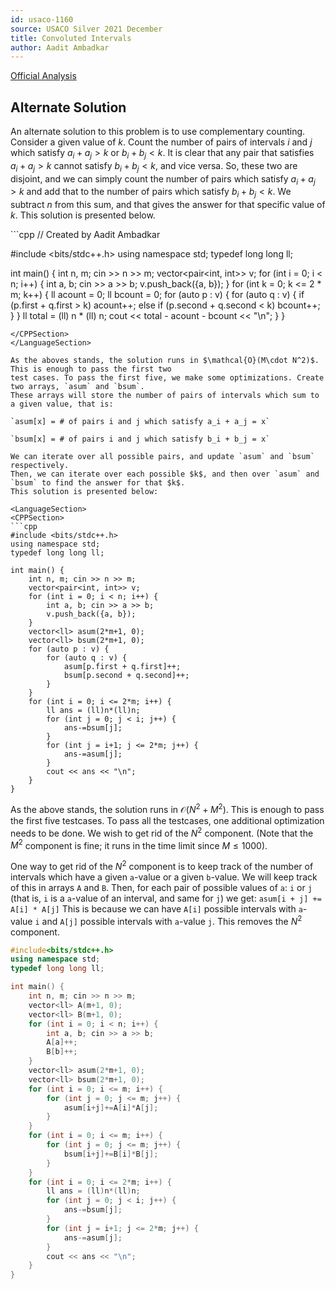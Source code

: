 ```yaml
---
id: usaco-1160
source: USACO Silver 2021 December
title: Convoluted Intervals
author: Aadit Ambadkar
---
```


[Official Analysis](http://usaco.org/current/data/sol_prob3_silver_dec21.html)

## Alternate Solution
An alternate solution to this problem is to use complementary counting. Consider a given value of $k$. 
Count the number of pairs of intervals $i$ and $j$ which satisfy $a_i + a_j > k$ or $b_i + b_j < k$. It is clear that 
any pair that satisfies $a_i + a_j > k$ cannot satisfy $b_i + b_j < k$, and vice versa. So, these two are 
disjoint, and we can simply count the number of pairs which satisfy $a_i + a_j > k$ and add that to the 
number of pairs which satisfy $b_i + b_j < k$. We subtract $n$ from this sum, and that gives the answer for
that specific value of $k$. This solution is presented below.

<LanguageSection>
<CPPSection>
```cpp
// Created by Aadit Ambadkar
	
#include <bits/stdc++.h>
using namespace std;
typedef long long ll;

int main() {
	int n, m; cin >> n >> m;
	vector<pair<int, int>> v;
	for (int i = 0; i < n; i++) {
		int a, b; cin >> a >> b;
		v.push_back({a, b});
	}
	for (int k = 0; k <= 2 * m; k++) {
		ll acount = 0;
		ll bcount = 0;
		for (auto p : v) {
			for (auto q : v) {
				if (p.first + q.first > k) acount++;
				else if (p.second + q.second < k) bcount++;
			}
		}
		ll total = (ll) n * (ll) n;
		cout << total - acount - bcount << "\n";
	}
}
```
</CPPSection>
</LanguageSection>

As the aboves stands, the solution runs in $\mathcal{O}(M\cdot N^2)$. This is enough to pass the first two
test cases. To pass the first five, we make some optimizations. Create two arrays, `asum` and `bsum`.
These arrays will store the number of pairs of intervals which sum to a given value, that is:

`asum[x] = # of pairs i and j which satisfy a_i + a_j = x`

`bsum[x] = # of pairs i and j which satisfy b_i + b_j = x`

We can iterate over all possible pairs, and update `asum` and `bsum` respectively.
Then, we can iterate over each possible $k$, and then over `asum` and `bsum` to find the answer for that $k$.
This solution is presented below:

<LanguageSection>
<CPPSection>
```cpp
#include <bits/stdc++.h>
using namespace std;
typedef long long ll;

int main() {
    int n, m; cin >> n >> m;
    vector<pair<int, int>> v;
    for (int i = 0; i < n; i++) {
        int a, b; cin >> a >> b;
        v.push_back({a, b});
    }
    vector<ll> asum(2*m+1, 0);
    vector<ll> bsum(2*m+1, 0);
	for (auto p : v) {
		for (auto q : v) {
			asum[p.first + q.first]++;
			bsum[p.second + q.second]++;
		}
	}
    for (int i = 0; i <= 2*m; i++) {
        ll ans = (ll)n*(ll)n;
        for (int j = 0; j < i; j++) {
            ans-=bsum[j];
        }
        for (int j = i+1; j <= 2*m; j++) {
            ans-=asum[j];
        }
        cout << ans << "\n";
    }
}
```
</CPPSection>
</LanguageSection>
	
As the above stands, the solution runs in $\mathcal{O}(N^2 + M^2)$. This is enough to pass the first five testcases.
To pass all the testcases, one additional optimization needs to be done. We wish to get rid of the $N^2$ component.
(Note that the $M^2$ component is fine; it runs in the time limit since $M \le 1000$).
	
One way to get rid of the $N^2$ component is to keep track of the number of intervals which have a given `a`-value or
a given `b`-value. We will keep track of this in arrays `A` and `B`. Then, for each pair of possible values of `a`: `i` or `j` 
(that is, `i` is a `a`-value of an interval, and same for `j`) we get:
`asum[i + j] += A[i] * A[j]`
This is because we can have `A[i]` possible intervals with `a`-value `i` and `A[j]` possible intervals with `a`-value `j`.
This removes the $N^2$ component.
<LanguageSection>
<CPPSection>
```cpp
#include<bits/stdc++.h>
using namespace std;
typedef long long ll;

int main() {
	int n, m; cin >> n >> m;
	vector<ll> A(m+1, 0);
	vector<ll> B(m+1, 0);
	for (int i = 0; i < n; i++) {
		int a, b; cin >> a >> b;
		A[a]++;
		B[b]++;
	}
	vector<ll> asum(2*m+1, 0);
	vector<ll> bsum(2*m+1, 0);
	for (int i = 0; i <= m; i++) {
		for (int j = 0; j <= m; j++) {
			asum[i+j]+=A[i]*A[j];
		}
	}
	for (int i = 0; i <= m; i++) {
		for (int j = 0; j <= m; j++) {
			bsum[i+j]+=B[i]*B[j];
		}
	}
	for (int i = 0; i <= 2*m; i++) {
		ll ans = (ll)n*(ll)n;
		for (int j = 0; j < i; j++) {
			ans-=bsum[j];
		}
		for (int j = i+1; j <= 2*m; j++) {
			ans-=asum[j];
		}
		cout << ans << "\n";
	}
}
```
</CPPSection>
</LanguageSection>	
